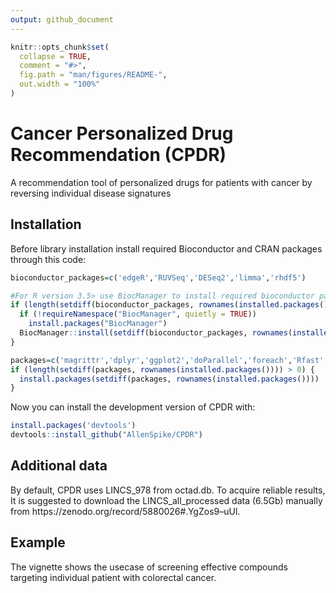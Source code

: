 ```yaml
---
output: github_document
---
```


<!-- README.md is generated from README.Rmd. Please edit that file -->

```r
knitr::opts_chunk$set(
  collapse = TRUE,
  comment = "#>",
  fig.path = "man/figures/README-",
  out.width = "100%"
)
```

# Cancer Personalized Drug Recommendation (CPDR)

<!-- badges: start -->
<!-- badges: end -->

A recommendation tool of personalized drugs for patients with cancer by reversing individual disease signatures

## Installation

Before library installation install required Bioconductor and CRAN packages through this code:

``` r
bioconductor_packages=c('edgeR','RUVSeq','DESeq2','limma','rhdf5')

#For R version 3.5> use BiocManager to install required bioconductor packages: 
if (length(setdiff(bioconductor_packages, rownames(installed.packages()))) > 0) {
  if (!requireNamespace("BiocManager", quietly = TRUE))
    install.packages("BiocManager")
  BiocManager::install(setdiff(bioconductor_packages, rownames(installed.packages())))
}

packages=c('magrittr','dplyr','ggplot2','doParallel','foreach','Rfast','data.table')
if (length(setdiff(packages, rownames(installed.packages()))) > 0) {
  install.packages(setdiff(packages, rownames(installed.packages())))  
}

```
Now you can install the development version of CPDR with:

``` r
install.packages('devtools')
devtools::install_github("AllenSpike/CPDR")

```
## Additional data
By default, CPDR uses LINCS_978 from octad.db. To acquire reliable results, It is suggested to download the LINCS_all_processed data (6.5Gb) manually from https://zenodo.org/record/5880026#.YgZos9--uUl.

## Example
The vignette shows the usecase of screening effective compounds targeting individual patient with colorectal cancer.
